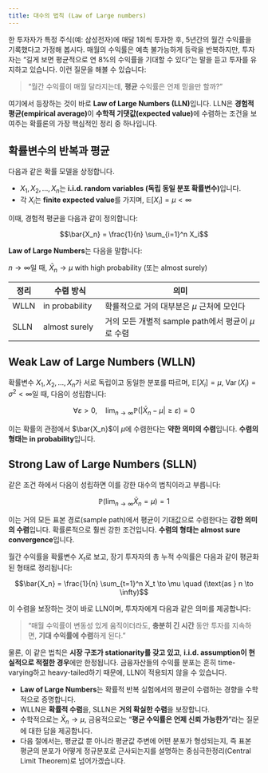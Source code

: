 ```yaml
---
title: 대수의 법칙 (Law of Large numbers)
---
```

한 투자자가 특정 주식(예: 삼성전자)에 매달 1회씩 투자한 후, 5년간의 월간 수익률을 기록했다고 가정해 봅시다. 매월의 수익률은 예측 불가능하게 등락을 반복하지만, 투자자는 “길게 보면 평균적으로 연 8%의 수익률을 기대할 수 있다”는 말을 듣고 투자를 유지하고 있습니다. 이런 질문을 해볼 수 있습니다:

> “월간 수익률이 매월 달라지는데, **평균** 수익률은 언제 믿을만 할까?”

여기에서 등장하는 것이 바로 **Law of Large Numbers (LLN)**입니다. LLN은 **경험적 평균(empirical average)**이 **수학적 기댓값(expected value)**에 수렴하는 조건을 보여주는 확률론의 가장 핵심적인 정리 중 하나입니다.


## 확률변수의 반복과 평균

다음과 같은 확률 모델을 상정합니다.

- ${X_1, X_2, \dots, X_n}$는 **i.i.d. random variables (독립 동일 분포 확률변수)**입니다.
- 각 $X_i$는 **finite expected value**를 가지며, $\mathbb{E}[X_i] = \mu < \infty$

이때, 경험적 평균을 다음과 같이 정의합니다:

$$\bar{X_n} = \frac{1}{n} \sum_{i=1}^n X_i$$

**Law of Large Numbers**는 다음을 말합니다:

$n \to \infty$일 때, $\bar{X}_n \to \mu$ with high probability (또는 almost surely)

| 정리   | 수렴 방식          | 의미                                    |
| ---- | -------------- | ------------------------------------- |
| WLLN | in probability | 확률적으로 거의 대부분은 $\mu$ 근처에 모인다           |
| SLLN | almost surely  | 거의 모든 개별적 sample path에서 평균이 $\mu$로 수렴 |

## Weak Law of Large Numbers (WLLN)

확률변수 $X_1, X_2, \dots, X_n$가 서로 독립이고 동일한 분포를 따르며, $\mathbb{E}[X_i] = \mu$, $\operatorname{Var}(X_i) = \sigma^2 < \infty$일 때, 다음이 성립합니다:

$$\forall \varepsilon > 0, \quad \lim_{n \to \infty} \mathbb{P}(|\bar{X}_n - \mu| \geq \varepsilon) = 0$$

이는 확률의 관점에서 $\bar{X_n}$이 $\mu$에 수렴한다는 **약한 의미의 수렴**입니다. **수렴의 형태는 in probability**입니다.

## Strong Law of Large Numbers (SLLN)

같은 조건 하에서 다음이 성립하면 이를 강한 대수의 법칙이라고 부릅니다:

$$\mathbb{P}\left( \lim_{n \to \infty} \bar{X}_n = \mu \right) = 1$$

이는 거의 모든 표본 경로(sample path)에서 평균이 기대값으로 수렴한다는 **강한 의미의 수렴**입니다. 확률론적으로 훨씬 강한 조건입니다. **수렴의 형태는 almost sure convergence**입니다. 


월간 수익률을 확률변수 $X_t$로 보고, 장기 투자자의 총 누적 수익률은 다음과 같이 평균화된 형태로 정리됩니다:

$$\bar{X_n} = \frac{1}{n} \sum_{t=1}^n X_t \to \mu \quad (\text{as } n \to \infty)$$

이 수렴을 보장하는 것이 바로 LLN이며, 투자자에게 다음과 같은 의미를 제공합니다:

> “매월 수익률이 변동성 있게 움직이더라도, **충분히 긴 시간** 동안 투자를 지속하면, **기대 수익률에 수렴**하게 된다.”

물론, 이 같은 법칙은 **시장 구조가 stationarity를 갖고 있고**, **i.i.d. assumption이 현실적으로 적절한 경우**에만 한정됩니다. 금융자산들의 수익률 분포는 흔히 time-varying하고 heavy-tailed하기 때문에, LLN이 적용되지 않을 수 있습니다.

- **Law of Large Numbers**는 확률적 반복 실험에서의 평균이 수렴하는 경향을 수학적으로 증명합니다.
- WLLN은 **확률적 수렴**을, SLLN은 **거의 확실한 수렴**을 보장합니다.
- 수학적으로는 $\bar{X}_n \to \mu$, 금융적으로는 “**평균 수익률은 언제 신뢰 가능한가**”라는 질문에 대한 답을 제공합니다.
- 다음 절에서는, 평균값 뿐 아니라 평균값 주변에 어떤 분포가 형성되는지, 즉 표본 평균의 분포가 어떻게 정규분포로 근사되는지를 설명하는 중심극한정리(Central Limit Theorem)로 넘어가겠습니다.
